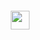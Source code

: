 ::: {.column-margin}
<img src="complex.png" style="width:30px; height:30px; margin-top:-10px; margin-left:10px"/>
:::